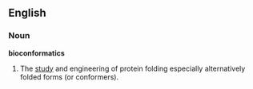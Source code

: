 {{rfv}}
==English==

===Noun===
'''bioconformatics'''

# {{context|biosciences}} The [[study]] and engineering of protein folding especially alternatively folded forms (or conformers).